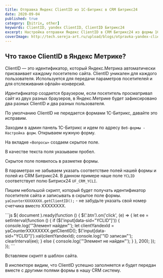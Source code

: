 ```yaml
---
title: Отправка Яндекс ClientID из 1С-Битрикс в CRM Битрикс24
date: 2020-09-04
published: true
category: [bitrix, other]
keywords: ClientID, yandex ClientID, ClientID Битрикс24
excerpt: Настройка отправки Яндекс ClientID в CRM Битрикс24 из формы 1С-Битрикс
coverImage: http://tech.sereja-art.ru/upload/blogs/otpravka-yandex-clientid-iz-bitriks-v-crm-bitriks24/clientid.jpg
---
```


## Что такое ClientID в Яндекс Метрике?

ClientID — это идентификатор, который Яндекс.Метрика автоматически присваивает каждому посетителю сайта. ClientID уникален для каждого пользователя. Используется для передачи параметров посетителей и для отслеживания офлайн-конверсий.

Идентификатор создается браузером, если посетитель просматривал сайт из двух разных браузеров, в Яндекс.Метрике будет зафиксировано два разных ClientID и два разных пользователя.

По умолчанию ClientID не передается формами 1С-Битрикс, давайте это исправим.

Заходим в админ панель 1С-Битрикс и идем по адресу ```Веб-формы - Настройка форм```. Открываем нужную форму.
<Figcaption src="http://tech.sereja-art.ru/upload/blogs/otpravka-yandex-clientid-iz-bitriks-v-crm-bitriks24/1cbitrix-clientid-1.png" alt="Открываем нужную форму картинка" />

На вкладке ```«Вопросы»``` создаем скрытое поле.
<Figcaption src="http://tech.sereja-art.ru/upload/blogs/otpravka-yandex-clientid-iz-bitriks-v-crm-bitriks24/1cbitrix-clientid-2.png" alt="создаем скрытое поле картинка" caption='Создали поле и назвали его YCLID' />

В качестве текста поля указываем пробел.
<Figcaption src="http://tech.sereja-art.ru/upload/blogs/otpravka-yandex-clientid-iz-bitriks-v-crm-bitriks24/1cbitrix-clientid-3.png" alt="указываем пробел картинка" />

Скрытое поле появилось в разметке формы.
<Figcaption src="http://tech.sereja-art.ru/upload/blogs/otpravka-yandex-clientid-iz-bitriks-v-crm-bitriks24/1cbitrix-clientid-4.png" alt="Скрытое поле появилось в разметке формы картинка" caption='Именно в это поле мы будем записывать ClientID' />

В параметрах не забываем указать соответствие полей нашей формы и полей из CRM Битрикс24. В данном примере наше поле ```YCLID``` соответствует полю Битриск24 ```UF_CRM_YCLI```.
<Figcaption src="http://tech.sereja-art.ru/upload/blogs/otpravka-yandex-clientid-iz-bitriks-v-crm-bitriks24/1cbitrix-clientid-5.png" alt="соответствие полей картинка" />

Пишем небольшой скрипт, который будет получать идентификатор посетителя сайта и записывать в скрытое поле формы. ```yaCounterXXXXXXXX.getClientID();``` - не забудьте указать свой номер счетчика вместо ХХХХХХХХ.

<CodeTitle title='Код скрипта' lang='js' />
  ```js
  $( document ).ready(function () {
    $('.btn').on('click', (e) => {
      let ee = setInterval(function () {
        if ($('input[data-sid="YCLID"]')) {
          console.log('"Элемент найден"');
          let clientYandexId = yaCounterXXXXXXXX.getClientID();
          $('input[data-sid="YCLID"]').val(clientYandexId);
          console.log('"ID записан"');
          clearInterval(ee);
        } else {
          console.log('"Элемент не найден"');
        }
      }, 200);
    });
});
  ```

Вставляем скрипт в шаблон сайта.

<Figcaption src="http://tech.sereja-art.ru/upload/blogs/otpravka-yandex-clientid-iz-bitriks-v-crm-bitriks24/1cbitrix-clientid-6.png" alt="Вставляем скрипт в шаблон сайта картинка" />
<Figcaption src="http://tech.sereja-art.ru/upload/blogs/otpravka-yandex-clientid-iz-bitriks-v-crm-bitriks24/1cbitrix-clientid-7.png" alt="Вставляем скрипт в шаблон сайта картинка 2" />

В инспекторе видим, что ClientID успешно заполняется и будет передан вместе с другими полями формы в нашу CRM систему.

<Figcaption src="http://tech.sereja-art.ru/upload/blogs/otpravka-yandex-clientid-iz-bitriks-v-crm-bitriks24/1cbitrix-clientid-8.png" alt="clientid успешно заполняется картинка" />
